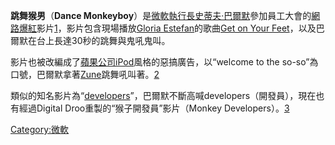 {{Link style|time=2015-12-13T15:37:31+00:00}}

'''跳舞猴男'''（'''Dance Monkeyboy'''）是[[微軟|微軟]][[執行長|執行長]][[史蒂夫·巴爾默|史蒂夫·巴爾默]]參加員工大會的[[網路爆紅現象|網路爆紅]]影片[http://tw.youtube.com/watch?v=Nc4MzqBFxZE]，影片包含現場播放[[:en:Gloria_Estefan|Gloria Estefan]]的歌曲[[:en:Get_on_Your_Feet|Get on Your Feet]]，以及巴爾默在台上長達30秒的跳舞與鬼吼鬼叫。

影片也被改編成了[[蘋果公司|蘋果公司]][[iPod|iPod]]風格的惡搞廣告，以“welcome to the so-so”為口號，巴爾默拿著[[Zune|Zune]]跳舞吼叫著。[http://www.metacafe.com/watch/403519/welcome_to_the_so_so/]

類似的知名影片為“[http://tw.youtube.com/watch?v=8To-6VIJZRE developers]”，巴爾默不斷高喊developers（開發員），現在也有經過Digital Droo重製的“猴子開發員”影片（Monkey Developers）。[http://tw.youtube.com/watch?v=8zEQhhaJsU4]


[[Category:微軟|Category:微軟]]